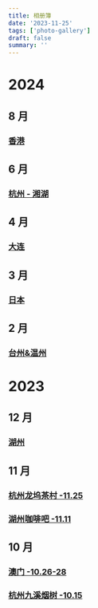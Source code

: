 ```yaml
---
title: 相册簿
date: '2023-11-25'
tags: ['photo-gallery']
draft: false
summary: ''
---
```


<TOCInlineWithSticky toc={props.toc} indentDepth={2} />

# 2024

## 8 月

### [香港](/blog/photo-gallery/2024/hongkong)

## 6 月

### [杭州 - 湘湖](/blog/photo-gallery/2024/hangzhou-xianghu)

## 4 月

### [大连](/blog/photo-gallery/2024/dalian)

## 3 月

### [日本](/blog/photo-gallery/2024/japan)

## 2 月

### [台州&温州](/blog/photo-gallery/2024/taizhou-wenzhou)

# 2023

## 12 月

### [湖州](/blog/photo-gallery/2023/huzhou-12.3)

## 11 月

### [杭州龙坞茶村 -11.25](/blog/photo-gallery/2023/hangzhou-longjingwu)
### [湖州咖啡吧 -11.11](/blog/photo-gallery/2023/huzhou-kafeiba)

## 10 月

### [澳门 -10.26-28](/blog/photo-gallery/2023/ao-men)
### [杭州九溪烟树 -10.15](/blog/photo-gallery/2023/hangzhou-jiuxiyanshu)